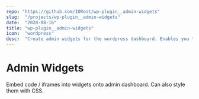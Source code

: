 ```yaml
---
repo: "https://github.com/IORoot/wp-plugin__admin-widgets"
slug:  "/projects/wp-plugin__admin-widgets"
date:  "2020-08-16"
title: "wp-plugin__admin-widgets"
icon:  "wordpress"
desc:  "Create admin widgets for the wordpress dashboard. Enables you to embed any code (including iframes) for Google Data studio embeds."
---
```



# Admin Widgets

Embed code / iframes into widgets onto admin dashboard. Can also style them with CSS.
